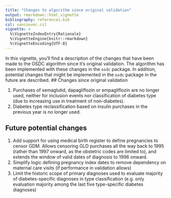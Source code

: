 ```yaml
---
title: "Changes to algorithm since original validation"
output: rmarkdown::html_vignette
bibliography: references.bib
csl: vancouver.csl
vignette: >
  %\VignetteIndexEntry{Rationale}
  %\VignetteEngine{knitr::rmarkdown}
  %\VignetteEncoding{UTF-8}
---
```

In this vignette, you'll find a description of the changes that have been made to the OSDC algorithm since it's original validation. The algorithm has been implemented with these changes in the `osdc` package. In addition, potential changes that might be implemented in the `osdc` package in the future are described.
<!-- TODO: Add link to article -->
## Changes since original validation

1.  Purchases of semaglutid, dapagliflozin or empagliflozin are no
    longer used, neither for inclusion events nor classification of
    diabetes type (due to increasing use in treatment of non-diabetes).
2.  Diabetes type reclassification based on insulin purchases in the
    previous year is no longer used.

## Future potential changes

1.  Add support for using medical birth register to define pregnancies
    to censor GDM. Allows censoring GLD purchases all the way back to
    1995 (rather than 1997 onward, as the obstetric codes are limited
    to), and extends the window of valid dates of diagnosis to 1996
    onward.
2.  Simplify logic defining pregnancy index dates to remove dependency
    on maternal care visits (if performance in validation allows)
3.  Limit the historic scope of primary diagnoses used to evaluate
    majority of diabetes-specific diagnoses in type classification (e.g.
    only evaluation majority among the last five type-specific diabetes
    diagnoses)
